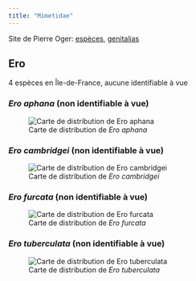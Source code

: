 ```yaml
---
title: "Mimetidae"
---
```


Site de Pierre Oger: [espèces](https://arachno.piwigo.com/index?/category/51-mimetidae), [genitalias](https://arachno.piwigo.com/index?/tags/1482-_mimetidae)



## Ero

4 espèces en Île-de-France, aucune identifiable à vue



### *Ero aphana* (non identifiable à vue)



![Carte de distribution de *Ero aphana*](https://asfra.fr/Site/User_pages/Atlas/LR_ASFRA_Mimetidae_Ero%20aphana_2022-03-10.jpeg)



### *Ero cambridgei* (non identifiable à vue)



![Carte de distribution de *Ero cambridgei*](https://asfra.fr/Site/User_pages/Atlas/LR_ASFRA_Mimetidae_Ero%20cambridgei_2022-03-10.jpeg)



### *Ero furcata* (non identifiable à vue)



![Carte de distribution de *Ero furcata*](https://asfra.fr/Site/User_pages/Atlas/LR_ASFRA_Mimetidae_Ero%20furcata_2022-03-10.jpeg)



### *Ero tuberculata* (non identifiable à vue)



![Carte de distribution de *Ero tuberculata*](https://asfra.fr/Site/User_pages/Atlas/LR_ASFRA_Mimetidae_Ero%20tuberculata_2022-03-10.jpeg)



